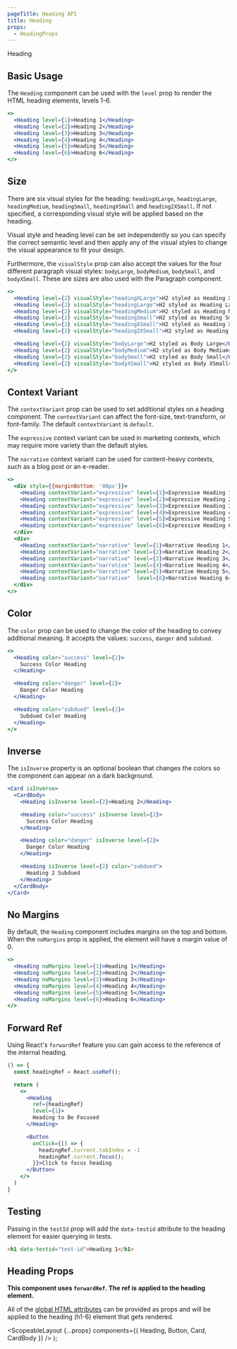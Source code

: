 ```yaml
---
pageTitle: Heading API
title: Heading
props:
  - HeadingProps
---
```



<DocsHeading type="api">Heading</DocsHeading>

## Basic Usage

The `Heading` component can be used with the `level` prop to render the HTML heading elements, levels 1-6.

```.jsx
<>
  <Heading level={1}>Heading 1</Heading>
  <Heading level={2}>Heading 2</Heading>
  <Heading level={3}>Heading 3</Heading>
  <Heading level={4}>Heading 4</Heading>
  <Heading level={5}>Heading 5</Heading>
  <Heading level={6}>Heading 6</Heading>
</>
```

## Size

There are six visual styles for the heading: `headingXLarge`, `headingLarge`, `headingMedium`, `headingSmall`, `headingXSmall` and `heading2XSmall`. If not specified, a corresponding visual style will be applied based on the heading.

Visual style and heading level can be set independently so you can specify the correct semantic level and then apply any of the visual styles to change the visual appearance to fit your design.

Furthermore, the `visualStyle` prop can also accept the values for the four different paragraph visual styles: `bodyLarge`, `bodyMedium`, `bodySmall`, and `bodyXSmall`. These are sizes are also used with the <Link to="/api/paragraph">Paragraph</Link> component.

```.jsx
<>
  <Heading level={2} visualStyle="headingXLarge">H2 styled as Heading XLarge</Heading>
  <Heading level={2} visualStyle="headingLarge">H2 styled as Heading Large</Heading>
  <Heading level={2} visualStyle="headingMedium">H2 styled as Heading Medium</Heading>
  <Heading level={2} visualStyle="headingSmall">H2 styled as Heading Small</Heading>
  <Heading level={2} visualStyle="headingXSmall">H2 styled as Heading XSmall</Heading>
  <Heading level={2} visualStyle="heading2XSmall">H2 styled as Heading 2XSmall</Heading>

  <Heading level={2} visualStyle="bodyLarge">H2 styled as Body Large</Heading>
  <Heading level={2} visualStyle="bodyMedium">H2 styled as Body Medium</Heading>
  <Heading level={2} visualStyle="bodySmall">H2 styled as Body Small</Heading>
  <Heading level={2} visualStyle="bodyXSmall">H2 styled as Body XSmall</Heading>
</>
```

## Context Variant

The `contextVariant` prop can be used to set additional styles on a heading component. The `contextVariant` can affect the font-size, text-transform, or font-family. The default `contextVariant` is `default`.

The `expressive` context variant can be used in marketing contexts, which may require more variety than the default styles.

The `narrative` context variant can be used for content-heavy contexts, such as a blog post or an e-reader.

```.jsx
<>
  <div style={{marginBottom: '40px'}}>
    <Heading contextVariant="expressive" level={1}>Expressive Heading 1</Heading>
    <Heading contextVariant="expressive" level={2}>Expressive Heading 2</Heading>
    <Heading contextVariant="expressive" level={3}>Expressive Heading 3</Heading>
    <Heading contextVariant="expressive" level={4}>Expressive Heading 4</Heading>
    <Heading contextVariant="expressive" level={5}>Expressive Heading 5</Heading>
    <Heading contextVariant="expressive" level={6}>Expressive Heading 6</Heading>
  </div>
  <div>
    <Heading contextVariant="narrative" level={1}>Narrative Heading 1</Heading>
    <Heading contextVariant="narrative" level={2}>Narrative Heading 2</Heading>
    <Heading contextVariant="narrative" level={3}>Narrative Heading 3</Heading>
    <Heading contextVariant="narrative" level={4}>Narrative Heading 4</Heading>
    <Heading contextVariant="narrative" level={5}>Narrative Heading 5</Heading>
    <Heading contextVariant="narrative"  level={6}>Narrative Heading 6</Heading>
  </div>
</>
```

## Color

The `color` prop can be used to change the color of the heading to convey additional meaning. It accepts the values: `success`, `danger` and `subdued`.

```.jsx
<>
  <Heading color="success" level={2}>
    Success Color Heading
  </Heading>

  <Heading color="danger" level={2}>
    Danger Color Heading
  </Heading>

  <Heading color="subdued" level={2}>
    Subdued Color Heading
  </Heading>
</>
```

## Inverse

The `isInverse` property is an optional boolean that changes the colors so the component can appear on a dark background.

```.jsx
<Card isInverse>
  <CardBody>
    <Heading isInverse level={2}>Heading 2</Heading>

    <Heading color="success" isInverse level={2}>
      Success Color Heading
    </Heading>

    <Heading color="danger" isInverse level={2}>
      Danger Color Heading
    </Heading>

    <Heading isInverse level={2} color="subdued">
      Heading 2 Subdued
    </Heading>
  </CardBody>
</Card>
```

## No Margins

By default, the `Heading` component includes margins on the top and bottom. When the `noMargins` prop is applied, the element will have a margin value of 0.

```.jsx
<>
  <Heading noMargins level={1}>Heading 1</Heading>
  <Heading noMargins level={2}>Heading 2</Heading>
  <Heading noMargins level={3}>Heading 3</Heading>
  <Heading noMargins level={4}>Heading 4</Heading>
  <Heading noMargins level={5}>Heading 5</Heading>
  <Heading noMargins level={6}>Heading 6</Heading>
</>
```

## Forward Ref

Using React's `forwardRef` feature you can gain access to the reference of the internal heading.

```.jsx
() => {
  const headingRef = React.useRef();

  return (
    <>
      <Heading
        ref={headingRef}
        level={1}>
        Heading to Be Focused
      </Heading>

      <Button
        onClick={() => {
          headingRef.current.tabIndex = -1
          headingRef.current.focus();
        }}>Click to focus heading
      </Button>
    </>
  )
}
```

## Testing

Passing in the `testId` prop will add the `data-testid` attribute to the heading element for easier querying in tests.

```html
<h1 data-testid="test-id">Heading 1</h1>
```

## Heading Props

**This component uses `forwardRef`. The ref is applied to the heading element.**

All of the [global HTML attributes](https://developer.mozilla.org/en-US/docs/Web/HTML/Global_attributes) can be provided as props and will be applied to the heading (h1-6) element that gets rendered.

<HeadingProps />

  <ScopeableLayout
    {...props}
    components={{ Heading, Button, Card, CardBody }}
  />
);
